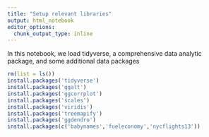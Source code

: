 ```yaml
---
title: "Setup relevant libraries"
output: html_notebook
editor_options: 
  chunk_output_type: inline
---
```


In this notebook, we load tidyverse, a comprehensive data analytic package, and 
some additional data packages

```r
rm(list = ls())
install.packages('tidyverse')
install.packages('ggalt')
install.packages('ggcorrplot')
install.packages('scales')
install.packages('viridis')
install.packages('treemapify')
install.packages('ggdendro')
install.packages(c('babynames','fueleconomy','nycflights13'))
```




